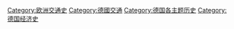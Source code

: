 [[Category:欧洲交通史|Category:欧洲交通史]]
[[Category:德國交通|Category:德國交通]]
[[Category:德国各主题历史|Category:德国各主题历史]]
[[Category:德国经济史|Category:德国经济史]]